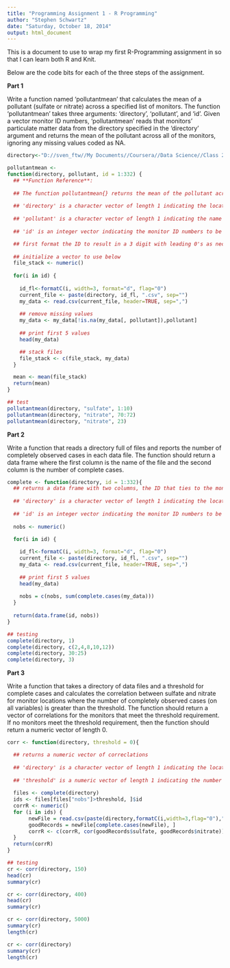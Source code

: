 ```yaml
---
title: "Programming Assignment 1 - R Programming"
author: "Stephen Schwartz"
date: "Saturday, October 18, 2014"
output: html_document
---
```


This is a document to use to wrap my first R-Programming assignment in so that I can learn both R and Knit.

Below are the code bits for each of the three steps of the assignment.

**Part 1**

Write a function named 'pollutantmean' that calculates the mean of a pollutant (sulfate or nitrate) across a specified list of monitors. The function 'pollutantmean' takes three arguments: 'directory', 'pollutant', and 'id'. Given a vector monitor ID numbers, 'pollutantmean' reads that monitors' particulate matter data from the directory specified in the 'directory' argument and returns the mean of the pollutant across all of the monitors, ignoring any missing values coded as NA.

```r
directory<-"D://sven_ftw//My Documents//Coursera//Data Science//Class 2//specdata//"

pollutantmean <- 
function(directory, pollutant, id = 1:332) {
  ## **Function Reference**:
  
  ## The function pollutantmean{} returns the mean of the pollutant across all monitors listed in the 'id' vector (ignoring NA values)
  
  ## 'directory' is a character vector of length 1 indicating the location of the CSV files.
    
  ## 'pollutant' is a character vector of length 1 indicating the name of the pollutant for which we will calculate the mean; Two allowable values are present 'sulfate' or 'nitrate'.
  
  ## 'id' is an integer vector indicating the monitor ID numbers to be used.

  ## first format the ID to result in a 3 digit with leading 0's as necessary
  
  ## initialize a vector to use below
  file_stack <- numeric()
  
  for(i in id) {
  
    id_fl<-formatC(i, width=3, format="d", flag="0")
    current_file <- paste(directory, id_fl, ".csv", sep="")
    my_data <- read.csv(current_file, header=TRUE, sep=",")
    
    ## remove missing values
    my_data <- my_data[!is.na(my_data[, pollutant]),pollutant]
    
    ## print first 5 values
    head(my_data)

    ## stack files 
    file_stack <- c(file_stack, my_data)
  }

  mean <- mean(file_stack)
  return(mean)
}

## test
pollutantmean(directory, "sulfate", 1:10)
pollutantmean(directory, "nitrate", 70:72)
pollutantmean(directory, "nitrate", 23)

```

**Part 2**

Write a function that reads a directory full of files and reports the number of completely observed cases in each data file. The function should return a data frame where the first column is the name of the file and the second column is the number of complete cases. 

```r
complete <- function(directory, id = 1:332){
  ## returns a data frame with two columns, the ID that ties to the monitor file and the number of observations
  
  ## 'directory' is a character vector of length 1 indicating the location of the CSV files.
  
  ## 'id' is an integer vector indicating the monitor ID numbers to be used.
  
  nobs <- numeric()
   
  for(i in id) {

    id_fl<-formatC(i, width=3, format="d", flag="0")
    current_file <- paste(directory, id_fl, ".csv", sep="")
    my_data <- read.csv(current_file, header=TRUE, sep=",")
    
    ## print first 5 values
    head(my_data)
    
    nobs = c(nobs, sum(complete.cases(my_data)))
  }
  
  return(data.frame(id, nobs))
}

## testing
complete(directory, 1)
complete(directory, c(2,4,8,10,12))
complete(directory, 30:25)
complete(directory, 3)

```

**Part 3**

Write a function that takes a directory of data files and a threshold for complete cases and calculates the correlation between sulfate and nitrate for monitor locations where the number of completely observed cases (on all variables) is greater than the threshold. The function should return a vector of correlations for the monitors that meet the threshold requirement. If no monitors meet the threshold requirement, then the function should return a numeric vector of length 0.

```r
corr <- function(directory, threshold = 0){

  ## returns a numeric vector of correclations
  
  ## 'directory' is a character vector of length 1 indicating the location of the CSV files.
  
  ## 'threshold' is a numeric vector of length 1 indicating the number of completely observed observations (on all variables) required to compute the correlation between nitrate and sulfate; the default is 0
 
  files <- complete(directory)
  ids <- files[files["nobs"]>threshold, ]$id
  corrR <- numeric()
  for (i in ids) {
       newFile = read.csv(paste(directory,formatC(i,width=3,flag="0"),".csv",sep=""))
       goodRecords = newFile[complete.cases(newFile), ]
       corrR <- c(corrR, cor(goodRecords$sulfate, goodRecords$nitrate))
  }
  return(corrR)
}

## testing
cr <- corr(directory, 150)
head(cr)
summary(cr)

cr <- corr(directory, 400)
head(cr)
summary(cr)

cr <- corr(directory, 5000)
summary(cr)
length(cr)

cr <- corr(directory)
summary(cr)
length(cr)
```

